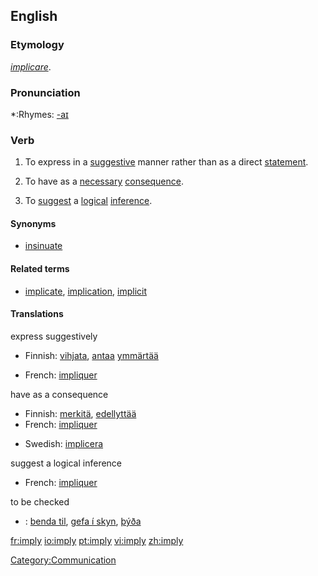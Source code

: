 ==English==

===Etymology===
{{L.}} ''[[implicare]]''.

===Pronunciation===
*:Rhymes: [[Rhymes:English:-aɪ|-aɪ]]

===Verb===
{{en-verb|impl|i|ed}}

# {{transitive}} To express in a [[suggestive]] manner rather than as a direct [[statement]].
# {{transitive}} To have as a [[necessary]] [[consequence]].
# {{transitive}} To [[suggest]] a [[logical]] [[inference]].

====Synonyms====
*[[insinuate]]

====Related terms====
*[[implicate]], [[implication]], [[implicit]]

====Translations====
;express suggestively
{{top}}
*Finnish: [[vihjata]], [[antaa]] [[ymmärtää]]
{{mid}}
*French: [[impliquer]]
{{bottom}}

;have as a consequence
{{top}}
*Finnish: [[merkitä]], [[edellyttää]]
*French: [[impliquer]]
{{mid}}
*Swedish: [[implicera]]
{{bottom}}

;suggest a logical inference
{{top}}
*French: [[impliquer]]
{{mid}}
{{bottom}}

;to be checked
*{{ttbc|Icelandic}}: [[benda til]], [[gefa í skyn]], [[þýða]]

[[Category:Communication]]

[[fr:imply]]
[[io:imply]]
[[pt:imply]]
[[vi:imply]]
[[zh:imply]]